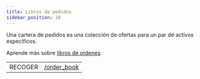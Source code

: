 ```yaml
---
title: Libros de pedidos
sidebar_position: 10
---
```



Una cartera de pedidos es una colección de ofertas para un par de activos específicos.

Aprende más sobre [libros de ordenes](../../../../learn/glossary.mdx#decentralized-exchange).

<EndpointsTable title="Endpoints">

|         |                                                      |
| ------- | ---------------------------------------------------- |
| RECOGER | [/order_book](../../recuperar-an-order-book.api.mdx) |

</EndpointsTable>
